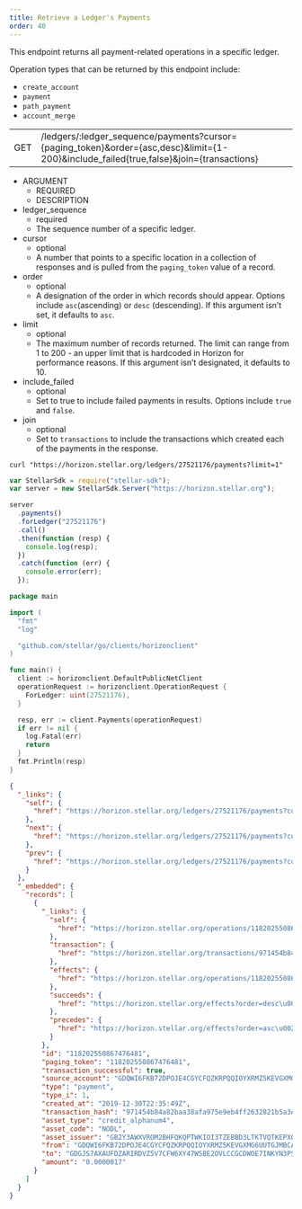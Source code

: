 ```yaml
---
title: Retrieve a Ledger's Payments
order: 40
---
```



This endpoint returns all payment-related operations in a specific ledger.

Operation types that can be returned by this endpoint include:

- `create_account`
- `payment`
- `path_payment`
- `account_merge`

<Endpoint>


|  |  |
| --- | --- |
| GET | /ledgers/:ledger_sequence/payments?cursor={paging_token}&order={asc,desc}&limit={1-200}&include_failed{true,false}&join={transactions} |

</Endpoint>


<AttributeTable>


- ARGUMENT
  - REQUIRED
  - DESCRIPTION
- ledger_sequence
  - required
  - The sequence number of a specific ledger.
- cursor
  - optional
  - A number that points to a specific location in a collection of responses and is pulled from the `paging_token` value of a record.
- order
  - optional
  - A designation of the order in which records should appear. Options include `asc`(ascending) or `desc` (descending). If this argument isn’t set, it defaults to `asc`.
- limit
  - optional
  - The maximum number of records returned. The limit can range from 1 to 200 - an upper limit that is hardcoded in Horizon for performance reasons. If this argument isn’t designated, it defaults to 10.
- include_failed
  - optional
  - Set to true to include failed payments in results. Options include `true` and `false`.
- join
  - optional
  - Set to `transactions` to include the transactions which created each of the payments in the response.

</AttributeTable>


<CodeExample title="Example Request">


```curl
curl "https://horizon.stellar.org/ledgers/27521176/payments?limit=1"
```

```js
var StellarSdk = require("stellar-sdk");
var server = new StellarSdk.Server("https://horizon.stellar.org");

server
  .payments()
  .forLedger("27521176")
  .call()
  .then(function (resp) {
    console.log(resp);
  })
  .catch(function (err) {
    console.error(err);
  });
```
  
```go
package main

import (
  "fmt"
  "log"

  "github.com/stellar/go/clients/horizonclient"
)

func main() {
  client := horizonclient.DefaultPublicNetClient
  operationRequest := horizonclient.OperationRequest {
    ForLedger: uint(27521176),
  }

  resp, err := client.Payments(operationRequest)
  if err != nil {
    log.Fatal(err)
    return
  }
  fmt.Println(resp)
}
```

</CodeExample>


<ExampleResponse title="Example Response">


```json
{
  "_links": {
    "self": {
      "href": "https://horizon.stellar.org/ledgers/27521176/payments?cursor=\u0026limit=1\u0026order=asc"
    },
    "next": {
      "href": "https://horizon.stellar.org/ledgers/27521176/payments?cursor=118202550867476481\u0026limit=1\u0026order=asc"
    },
    "prev": {
      "href": "https://horizon.stellar.org/ledgers/27521176/payments?cursor=118202550867476481\u0026limit=1\u0026order=desc"
    }
  },
  "_embedded": {
    "records": [
      {
        "_links": {
          "self": {
            "href": "https://horizon.stellar.org/operations/118202550867476481"
          },
          "transaction": {
            "href": "https://horizon.stellar.org/transactions/971454b84a82baa38afa975e9eb4ff2632821b5a3e7f7993a7e20bbd9d7633ea"
          },
          "effects": {
            "href": "https://horizon.stellar.org/operations/118202550867476481/effects"
          },
          "succeeds": {
            "href": "https://horizon.stellar.org/effects?order=desc\u0026cursor=118202550867476481"
          },
          "precedes": {
            "href": "https://horizon.stellar.org/effects?order=asc\u0026cursor=118202550867476481"
          }
        },
        "id": "118202550867476481",
        "paging_token": "118202550867476481",
        "transaction_successful": true,
        "source_account": "GDQWI6FKB72DPOJE4CGYCFQZKRPQQIOYXRMZ5KEVGXMG6UUTGJMBCASH",
        "type": "payment",
        "type_i": 1,
        "created_at": "2019-12-30T22:35:49Z",
        "transaction_hash": "971454b84a82baa38afa975e9eb4ff2632821b5a3e7f7993a7e20bbd9d7633ea",
        "asset_type": "credit_alphanum4",
        "asset_code": "NODL",
        "asset_issuer": "GB2Y3AWXVROM2BHFQKQPTWKIOI3TZEBBD3LTKTVQTKEPXGOBE742NODL",
        "from": "GDQWI6FKB72DPOJE4CGYCFQZKRPQQIOYXRMZ5KEVGXMG6UUTGJMBCASH",
        "to": "GDGJS7AXAUFDZARIRDVZ5V7CFW6XY47WSBE2OVLCCGCDWOE7INKYN3PS",
        "amount": "0.0000017"
      }
    ]
  }
}
```

</ExampleResponse>

